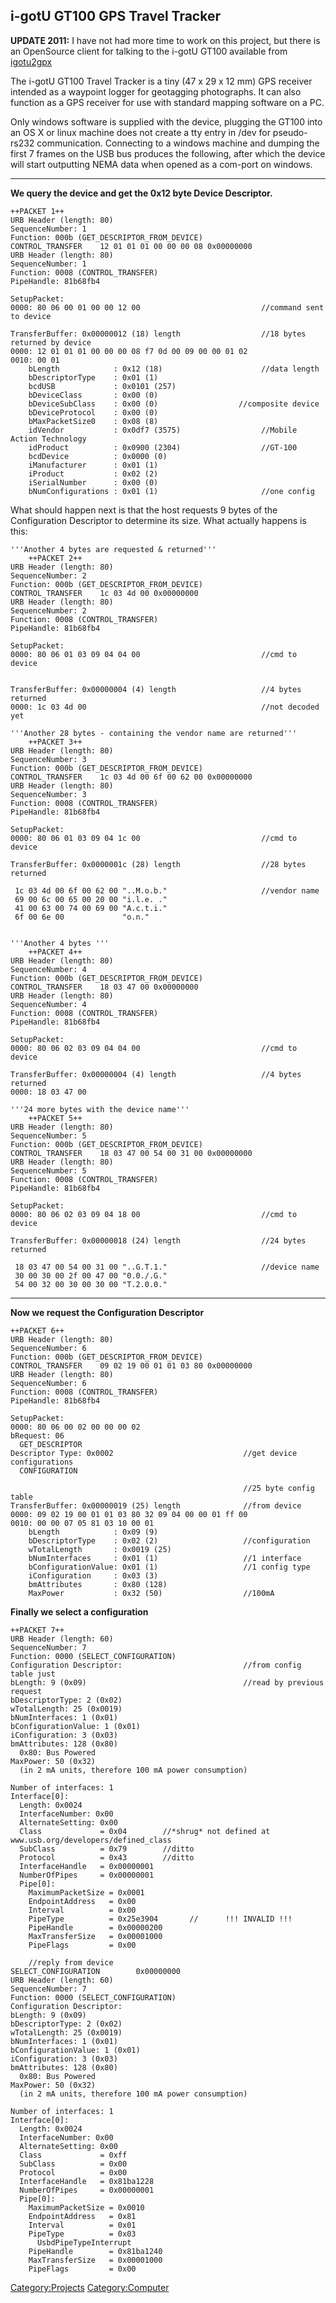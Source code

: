 == i-gotU GT100 GPS Travel Tracker ==

'''UPDATE 2011:''' I have not had more time to work on this project, but there is an OpenSource client for talking to the i-gotU GT100 available from [https://launchpad.net/igotu2gpx igotu2gpx]


The i-gotU GT100 Travel Tracker is a tiny (47 x 29 x 12 mm) GPS receiver intended as a waypoint logger for geotagging photographs. It can also function as a GPS receiver for use with standard mapping software on a PC.

Only windows software is supplied with the device, plugging the GT100 into an OS X or linux machine does not create a tty entry in /dev for pseudo-rs232 communication.  Connecting to a windows machine and dumping the first 7 frames on the USB bus produces the following, after which the device will start outputting NEMA data when opened as a com-port on windows.

----

'''We query the device and get the 0x12 byte Device Descriptor.'''
<pre>
++PACKET 1++
URB Header (length: 80)
SequenceNumber: 1
Function: 000b (GET_DESCRIPTOR_FROM_DEVICE)
CONTROL_TRANSFER	12 01 01 01 00 00 00 08	0x00000000
URB Header (length: 80)
SequenceNumber: 1
Function: 0008 (CONTROL_TRANSFER)
PipeHandle: 81b68fb4

SetupPacket:
0000: 80 06 00 01 00 00 12 00                           //command sent to device

TransferBuffer: 0x00000012 (18) length                  //18 bytes returned by device
0000: 12 01 01 01 00 00 00 08 f7 0d 00 09 00 00 01 02 
0010: 00 01 
    bLength            : 0x12 (18)                      //data length
    bDescriptorType    : 0x01 (1)                       
    bcdUSB             : 0x0101 (257)
    bDeviceClass       : 0x00 (0)
    bDeviceSubClass    : 0x00 (0)                  //composite device
    bDeviceProtocol    : 0x00 (0)
    bMaxPacketSize0    : 0x08 (8)
    idVendor           : 0x0df7 (3575)                  //Mobile Action Technology
    idProduct          : 0x0900 (2304)                  //GT-100
    bcdDevice          : 0x0000 (0)
    iManufacturer      : 0x01 (1)
    iProduct           : 0x02 (2)
    iSerialNumber      : 0x00 (0)
    bNumConfigurations : 0x01 (1)                       //one config 
</pre>

What should happen next is that the host requests 9 bytes of the Configuration Descriptor to determine its size. What actually happens is this:

<pre>
'''Another 4 bytes are requested & returned'''
    ++PACKET 2++
URB Header (length: 80)
SequenceNumber: 2
Function: 000b (GET_DESCRIPTOR_FROM_DEVICE)
CONTROL_TRANSFER	1c 03 4d 00	0x00000000
URB Header (length: 80)
SequenceNumber: 2
Function: 0008 (CONTROL_TRANSFER)
PipeHandle: 81b68fb4

SetupPacket:
0000: 80 06 01 03 09 04 04 00                           //cmd to device


TransferBuffer: 0x00000004 (4) length                   //4 bytes returned
0000: 1c 03 4d 00                                       //not decoded yet

'''Another 28 bytes - containing the vendor name are returned'''
    ++PACKET 3++
URB Header (length: 80)
SequenceNumber: 3
Function: 000b (GET_DESCRIPTOR_FROM_DEVICE)
CONTROL_TRANSFER	1c 03 4d 00 6f 00 62 00	0x00000000
URB Header (length: 80)
SequenceNumber: 3
Function: 0008 (CONTROL_TRANSFER)
PipeHandle: 81b68fb4

SetupPacket:
0000: 80 06 01 03 09 04 1c 00                           //cmd to device

TransferBuffer: 0x0000001c (28) length                  //28 bytes returned

 1c 03 4d 00 6f 00 62 00 "..M.o.b."                     //vendor name
 69 00 6c 00 65 00 20 00 "i.l.e. ."
 41 00 63 00 74 00 69 00 "A.c.t.i."
 6f 00 6e 00             "o.n."


'''Another 4 bytes '''
    ++PACKET 4++	
URB Header (length: 80)
SequenceNumber: 4
Function: 000b (GET_DESCRIPTOR_FROM_DEVICE)
CONTROL_TRANSFER	18 03 47 00	0x00000000
URB Header (length: 80)
SequenceNumber: 4
Function: 0008 (CONTROL_TRANSFER)
PipeHandle: 81b68fb4

SetupPacket:
0000: 80 06 02 03 09 04 04 00                           //cmd to device

TransferBuffer: 0x00000004 (4) length                   //4 bytes returned
0000: 18 03 47 00                       

'''24 more bytes with the device name'''
    ++PACKET 5++
URB Header (length: 80)
SequenceNumber: 5
Function: 000b (GET_DESCRIPTOR_FROM_DEVICE)
CONTROL_TRANSFER	18 03 47 00 54 00 31 00	0x00000000
URB Header (length: 80)
SequenceNumber: 5
Function: 0008 (CONTROL_TRANSFER)
PipeHandle: 81b68fb4

SetupPacket:
0000: 80 06 02 03 09 04 18 00                           //cmd to device

TransferBuffer: 0x00000018 (24) length                  //24 bytes returned

 18 03 47 00 54 00 31 00 "..G.T.1."                     //device name
 30 00 30 00 2f 00 47 00 "0.0./.G."
 54 00 32 00 30 00 30 00 "T.2.0.0."
</pre>

----

'''Now we request the Configuration Descriptor'''
<pre>
++PACKET 6++
URB Header (length: 80)
SequenceNumber: 6
Function: 000b (GET_DESCRIPTOR_FROM_DEVICE)
CONTROL_TRANSFER	09 02 19 00 01 01 03 80	0x00000000
URB Header (length: 80)
SequenceNumber: 6
Function: 0008 (CONTROL_TRANSFER)
PipeHandle: 81b68fb4

SetupPacket:
0000: 80 06 00 02 00 00 00 02 
bRequest: 06  
  GET_DESCRIPTOR
Descriptor Type: 0x0002                             //get device configurations
  CONFIGURATION

                                                    //25 byte config table
TransferBuffer: 0x00000019 (25) length              //from device    
0000: 09 02 19 00 01 01 03 80 32 09 04 00 00 01 ff 00 
0010: 00 00 07 05 81 03 10 00 01 
    bLength            : 0x09 (9)
    bDescriptorType    : 0x02 (2)                   //configuration
    wTotalLength       : 0x0019 (25)
    bNumInterfaces     : 0x01 (1)                   //1 interface
    bConfigurationValue: 0x01 (1)                   //1 config type
    iConfiguration     : 0x03 (3)
    bmAttributes       : 0x80 (128)
    MaxPower           : 0x32 (50)                  //100mA
</pre>

'''Finally we select a configuration'''
<pre>
++PACKET 7++		
URB Header (length: 60)
SequenceNumber: 7
Function: 0000 (SELECT_CONFIGURATION)
Configuration Descriptor:                           //from config table just
bLength: 9 (0x09)                                   //read by previous request
bDescriptorType: 2 (0x02)
wTotalLength: 25 (0x0019)
bNumInterfaces: 1 (0x01)
bConfigurationValue: 1 (0x01)
iConfiguration: 3 (0x03)
bmAttributes: 128 (0x80)
  0x80: Bus Powered
MaxPower: 50 (0x32)
  (in 2 mA units, therefore 100 mA power consumption)

Number of interfaces: 1
Interface[0]:
  Length: 0x0024
  InterfaceNumber: 0x00
  AlternateSetting: 0x00
  Class             = 0x04        //*shrug* not defined at www.usb.org/developers/defined_class
  SubClass          = 0x79        //ditto
  Protocol          = 0x43        //ditto
  InterfaceHandle   = 0x00000001
  NumberOfPipes     = 0x00000001
  Pipe[0]:
    MaximumPacketSize = 0x0001
    EndpointAddress   = 0x00
    Interval          = 0x00
    PipeType          = 0x25e3904       //      !!! INVALID !!!
    PipeHandle        = 0x00000200
    MaxTransferSize   = 0x00001000
    PipeFlags         = 0x00
    
    //reply from device
SELECT_CONFIGURATION		0x00000000
URB Header (length: 60)
SequenceNumber: 7
Function: 0000 (SELECT_CONFIGURATION)
Configuration Descriptor:
bLength: 9 (0x09)
bDescriptorType: 2 (0x02)
wTotalLength: 25 (0x0019)
bNumInterfaces: 1 (0x01)
bConfigurationValue: 1 (0x01)
iConfiguration: 3 (0x03)
bmAttributes: 128 (0x80)
  0x80: Bus Powered
MaxPower: 50 (0x32)
  (in 2 mA units, therefore 100 mA power consumption)

Number of interfaces: 1
Interface[0]:
  Length: 0x0024
  InterfaceNumber: 0x00
  AlternateSetting: 0x00
  Class             = 0xff
  SubClass          = 0x00
  Protocol          = 0x00
  InterfaceHandle   = 0x81ba1228
  NumberOfPipes     = 0x00000001
  Pipe[0]:
    MaximumPacketSize = 0x0010
    EndpointAddress   = 0x81
    Interval          = 0x01
    PipeType          = 0x03
      UsbdPipeTypeInterrupt
    PipeHandle        = 0x81ba1240
    MaxTransferSize   = 0x00001000
    PipeFlags         = 0x00
</pre>

[[Category:Projects]]
[[Category:Computer]]